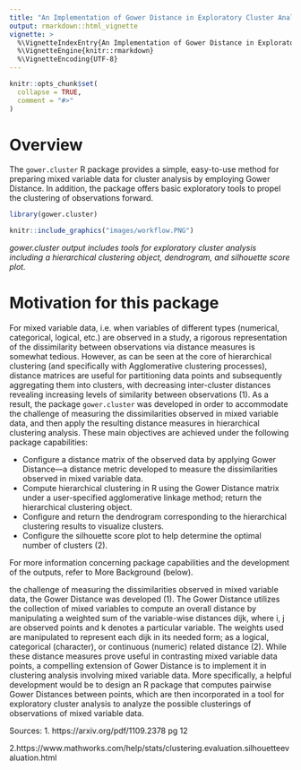 ```yaml
---
title: "An Implementation of Gower Distance in Exploratory Cluster Analysis"
output: rmarkdown::html_vignette
vignette: >
  %\VignetteIndexEntry{An Implementation of Gower Distance in Exploratory Cluster Analysis}
  %\VignetteEngine{knitr::rmarkdown}
  %\VignetteEncoding{UTF-8}
---
```


```r
knitr::opts_chunk$set(
  collapse = TRUE,
  comment = "#>"
)
```

# Overview

The `gower.cluster` R package provides a simple, easy-to-use method for preparing mixed variable data for cluster analysis by employing Gower Distance. In addition, the package offers basic exploratory tools to propel the clustering of observations forward.

```r
library(gower.cluster)
```

```r

knitr::include_graphics("images/workflow.PNG")

```

*gower.cluster output includes tools for exploratory cluster analysis including a hierarchical clustering object, dendrogram, and silhouette score plot.*


# Motivation for this package

For mixed variable data, i.e. when variables of different types (numerical, categorical, logical, etc.) are observed in a study, a rigorous representation of the dissimilarity between observations via distance measures is somewhat tedious. However, as can be seen at the core of hierarchical clustering (and specifically with Agglomerative clustering processes), distance matrices are useful for partitioning data points and subsequently aggregating them into clusters, with decreasing inter-cluster distances revealing increasing levels of similarity between observations (1). As a result, the package `gower.cluster` was developed in order to accommodate the challenge of measuring the dissimilarities observed in mixed variable data, and then apply the resulting distance measures in hierarchical clustering analysis. These main objectives are achieved under the following package capabilities:

* Configure a distance matrix of the observed data by applying Gower Distance—a distance metric developed to measure the dissimilarities observed in mixed variable data.
* Compute hierarchical clustering in R using the Gower Distance matrix under a user-specified agglomerative linkage method; return the hierarchical clustering object.
* Configure and return the dendrogram corresponding to the hierarchical clustering results to visualize clusters.
* Configure the silhouette score plot to help determine the optimal number of clusters (2).

For more information concerning package capabilities and the development of the outputs, refer to More Background (below).




the challenge of measuring the dissimilarities observed in mixed variable data, the Gower Distance was
developed (1). The Gower Distance utilizes the collection of mixed variables to compute an
overall distance by manipulating a weighted sum of the variable-wise distances dijk, where i, j
are observed points and k denotes a particular variable. The weights used are manipulated
to represent each dijk in its needed form; as a logical, categorical (character), or continuous
(numeric) related distance (2). While these distance measures prove useful in contrasting
mixed variable data points, a compelling extension of Gower Distance is to implement it in
clustering analysis involving mixed variable data. More specifically, a helpful development
would be to design an R package that computes pairwise Gower Distances between points,
which are then incorporated in a tool for exploratory cluster analysis to analyze the possible
clusterings of observations of mixed variable data.



Sources:
1. https://arxiv.org/pdf/1109.2378 pg 12

2.https://www.mathworks.com/help/stats/clustering.evaluation.silhouetteevaluation.html











